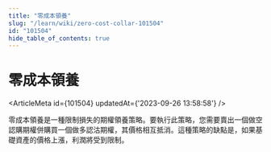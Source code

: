 ```yaml
---
title: "零成本領養"
slug: "/learn/wiki/zero-cost-collar-101504"
id: "101504"
hide_table_of_contents: true
---
```



# 零成本領養

<ArticleMeta id={101504} updatedAt={'2023-09-26 13:58:58'} />
<div className='border-solid border-b border-t-0 my-4 border-[var(--ifm-color-gray-300)]' />

零成本領養是一種限制損失的期權領養策略。要執行此策略，您需要賣出一個做空認購期權併購買一個做多認沽期權，其價格相互抵消。這種策略的缺點是，如果基礎資產的價格上漲，利潤將受到限制。
